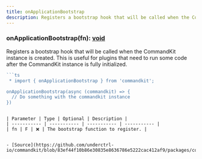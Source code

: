 ```yaml
---
title: onApplicationBootstrap
description: Registers a bootstrap hook that will be called when the CommandKit instance is created. This is useful for plugins that need to run some code after the CommandKit instance is fully initialized.
---
```



### onApplicationBootstrap(fn): [void](https://developer.mozilla.org/en-US/docs/Web/JavaScript/Reference/Global_Objects/undefined)

Registers a bootstrap hook that will be called when the CommandKit instance is created.
This is useful for plugins that need to run some code after the CommandKit instance is fully initialized.

```ts
```ts
 * import { onApplicationBootstrap } from 'commandkit';

onApplicationBootstrap(async (commandkit) => {
  // Do something with the commandkit instance
})
```
```

| Parameter | Type | Optional | Description |
| ----------- | ----------- | ----------- | ----------- |
| fn | F | ❌ | The bootstrap function to register. |


- [Source](https://github.com/underctrl-io/commandkit/blob/83ef44f10b86e30835e8636786e5222cac412af9/packages/commandkit/src/CommandKit.ts#L67)